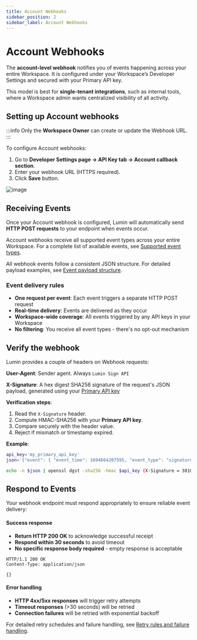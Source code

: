 ```yaml
---
title: Account Webhooks
sidebar_position: 2
sidebar_label: Account Webhooks
---
```


# Account Webhooks

The **account-level webhook** notifies you of events happening across your entire Workspace. It is configured under your Workspace’s Developer Settings and secured with your Primary API key.

This model is best for **single-tenant integrations**, such as internal tools, where a Workspace admin wants centralized visibility of all activity.

## Setting up Account webhooks
:::info
Only the **Workspace Owner** can create or update the Webhook URL.
:::

To configure Account webhooks:

1. Go to **Developer Settings page → API Key tab → Account callback section**.
2. Enter your webhook URL (HTTPS required).
3. Click **Save** button.

![image](../img/account-callback.png)

## Receiving Events

Once your Account webhook is configured, Lumin will automatically send **HTTP POST requests** to your endpoint when events occur.

Account webhooks receive all supported event types across your entire Workspace. For a complete list of available events, see [Supported event types](/docs/api/webhooks/webhook-overview#supported-event-types).

All webhook events follow a consistent JSON structure. For detailed payload examples, see [Event payload structure](/docs/api/webhooks/webhook-overview#event-payload-structure).


### Event delivery rules

- **One request per event**: Each event triggers a separate HTTP POST request
- **Real-time delivery**: Events are delivered as they occur
- **Workspace-wide coverage**: All events triggered by any API keys in your Workspace
- **No filtering**: You receive all event types - there's no opt-out mechanism


## Verify the webhook
Lumin provides a couple of headers on Webhook requests:

**User-Agent**: Sender agent. Always `Lumin Sign API`

**X-Signature**: A hex digest SHA256 signature of the request's JSON payload, generated using your [Primary API key](/docs/api/authentication/#multiple-api-keys)

**Verification steps**:
1. Read the `X-Signature` header.
2. Compute HMAC-SHA256 with your **Primary API key**.
3. Compare securely with the header value.
4. Reject if mismatch or timestamp expired.

**Example**:
```bash
api_key='my_primary_api_key'
json='{"event": { "event_time": 1694664207595, "event_type": "signature_request_sent" }, "signature_request": { "signature_request_id": "fa5c8a0b0f492d768749333ad6fcc214c111e967", "title": "My first request" } }'

echo -n $json | openssl dgst -sha256 -hmac $api_key (X-Signature = 3810cb411041efab279d31698b9584372e5ede9d1641fbb354810f16e51be81c)
```

## Respond to Events

Your webhook endpoint must respond appropriately to ensure reliable event delivery:

#### Success response
- **Return HTTP 200 OK** to acknowledge successful receipt
- **Respond within 30 seconds** to avoid timeout
- **No specific response body required** - empty response is acceptable

```http
HTTP/1.1 200 OK
Content-Type: application/json

{}
```

#### Error handling
- **HTTP 4xx/5xx responses** will trigger retry attempts
- **Timeout responses** (>30 seconds) will be retried
- **Connection failures** will be retried with exponential backoff

For detailed retry schedules and failure handling, see [Retry rules and failure handling](/docs/api/webhooks/webhook-overview#retry-rules-and-failure-handling).
